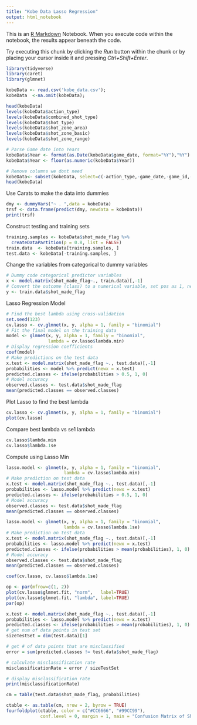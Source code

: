 ```yaml
---
title: "Kobe Data Lasso Regression"
output: html_notebook
---
```


This is an [R Markdown](http://rmarkdown.rstudio.com) Notebook. When you execute code within the notebook, the results appear beneath the code. 

Try executing this chunk by clicking the *Run* button within the chunk or by placing your cursor inside it and pressing *Ctrl+Shift+Enter*. 

```r
library(tidyverse)
library(caret)
library(glmnet)
```

```r
kobeData <- read.csv('kobe_data.csv');
kobeData  <-na.omit(kobeData);

head(kobeData)
levels(kobeData$action_type)
levels(kobeData$combined_shot_type)
levels(kobeData$shot_type)
levels(kobeData$shot_zone_area)
levels(kobeData$shot_zone_basic)
levels(kobeData$shot_zone_range)

# Parse Game date into Years 
kobeData$Year <- format(as.Date(kobeData$game_date, format="%Y"),"%Y")
kobeData$Year <- floor(as.numeric(kobeData$Year))

# Remove columns we dont need
kobeData<- subset(kobeData, select=c(-action_type,-game_date,-game_id,-team_id,-team_name,-matchup,-opponent, -season))
head(kobeData)
```
Use Carats to make the data into dummies
```r
dmy <- dummyVars("~ . ",data = kobeData)
trsf <- data.frame(predict(dmy, newdata = kobeData))
print(trsf)
```

Construct testing and training sets 
```r
training.samples <- kobeData$shot_made_flag %>% 
  createDataPartition(p = 0.8, list = FALSE)
train.data  <- kobeData[training.samples, ]
test.data <- kobeData[-training.samples, ]
```

Change the variables from categorical to dummy variables
```r
# Dummy code categorical predictor variables
x <- model.matrix(shot_made_flag~., train.data)[,-1]
# Convert the outcome (class) to a numerical variable, set pos as 1, neg as 0 
y <- train.data$shot_made_flag
```

Lasso Regression Model
```r
# Find the best lambda using cross-validation
set.seed(123) 
cv.lasso <- cv.glmnet(x, y, alpha = 1, family = "binomial")
# Fit the final model on the training data
model <- glmnet(x, y, alpha = 1, family = "binomial",
                lambda = cv.lasso$lambda.min)
# Display regression coefficients
coef(model)
# Make predictions on the test data
x.test <- model.matrix(shot_made_flag ~., test.data)[,-1]
probabilities <- model %>% predict(newx = x.test)
predicted.classes <- ifelse(probabilities > 0.5, 1, 0)
# Model accuracy
observed.classes <- test.data$shot_made_flag
mean(predicted.classes == observed.classes)
```
Plot Lasso to find the best lambda
```r
cv.lasso <- cv.glmnet(x, y, alpha = 1, family = "binomial")
plot(cv.lasso)
```
Compare best lambda vs se1 lambda
```r
cv.lasso$lambda.min
cv.lasso$lambda.1se
```
Compute using Lasso Min 
```r
lasso.model <- glmnet(x, y, alpha = 1, family = "binomial",
                      lambda = cv.lasso$lambda.min)
# Make prediction on test data
x.test <- model.matrix(shot_made_flag ~., test.data)[,-1]
probabilities <- lasso.model %>% predict(newx = x.test)
predicted.classes <- ifelse(probabilities > 0.5, 1, 0)
# Model accuracy
observed.classes <- test.data$shot_made_flag
mean(predicted.classes == observed.classes)
```
```r
lasso.model <- glmnet(x, y, alpha = 1, family = "binomial",
                      lambda = cv.lasso$lambda.1se)
# Make prediction on test data
x.test <- model.matrix(shot_made_flag ~., test.data)[,-1]
probabilities <- lasso.model %>% predict(newx = x.test)
predicted.classes <- ifelse(probabilities > mean(probabilities), 1, 0)
# Model accuracy
observed.classes <- test.data$shot_made_flag
mean(predicted.classes == observed.classes)
```
```r
coef(cv.lasso, cv.lasso$lambda.1se)
```
```r
op <- par(mfrow=c(1, 2))
plot(cv.lasso$glmnet.fit, "norm",   label=TRUE)
plot(cv.lasso$glmnet.fit, "lambda", label=TRUE)
par(op)
```

```r
x.test <- model.matrix(shot_made_flag ~., test.data)[,-1]
probabilities <- lasso.model %>% predict(newx = x.test)
predicted.classes <- ifelse(probabilities > mean(probabilities), 1, 0)
# get num of data points in test set
sizeTestSet = dim(test.data)[1]

# get # of data points that are misclassified
error = sum(predicted.classes != test.data$shot_made_flag)

# calculate misclassification rate
misclassificationRate = error / sizeTestSet

# display misclassification rate
print(misclassificationRate)
```

```r
cm = table(test.data$shot_made_flag, probabilities)

ctable <- as.table(cm, nrow = 2, byrow = TRUE)
fourfoldplot(ctable, color = c("#CC6666", "#99CC99"),
             conf.level = 0, margin = 1, main = "Confusion Matrix of Shots Made using Logistic Splines")
```


